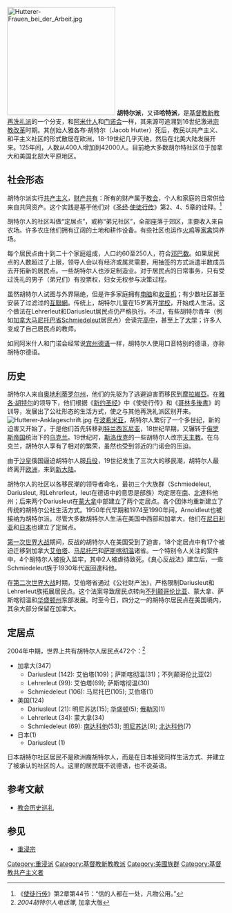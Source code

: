 [[File:Hutterer-Frauen_bei_der_Arbeit.jpg|250px]]
'''胡特尔派'''，又译'''哈特派'''，是[[基督教|基督教]][[新教|新教]][[再洗礼派|再洗礼派]]的一个分支，和[[阿米什人|阿米什人]]和[[门诺会|门诺会]]一样，其来源可追溯到16世纪激进[[宗教改革|宗教改革]]时期。其创始人雅各布·胡特尔（Jacob Hutter）死后，教民以共产主义、和平主义社区的形式散居在欧洲，18-19世纪几乎灭绝，然后在北美大陆发展开来。125年间，人数从400人增加到42000人。目前绝大多数胡尔特社区位于加拿大和美国北部大平原地区。

== 社会形态 ==
胡特尔派实行[[共产主义|共产主义]]，[[财产共有|财产共有]]：所有的财产属于[[教会|教会]]，个人和家庭的日常供给来自共同资产。这个实践是基于他们对《[[圣经|圣经]]·[[使徒行传|使徒行传]]》第2、4、5章的诠释。<ref>《[[使徒行传|使徒行传]]》第2章第44节：“信的人都在一处，凡物公用。”</ref>

胡特尔人的社区叫做“定居点”，或称“弟兄社区”，全部座落于郊区，主要收入来自农场。许多农庄他们拥有辽阔的土地和耕作设备。有些社区也运作[[火鸡|火鸡]]等[[家禽|家禽]]饲养场。

每个居民点由十到二十个家庭组成，人口约60至250人，符合[[邓巴数|邓巴数]]。如果居民点的人数超过了上限，领导人会以有经济或属灵需要，用抽签的方式派遣半数成员去开拓新的居民点。一些胡特尔人也涉足制造业。对于居民点的日常事务，只有受过洗礼的男子（弟兄们）有投票权，妇女无权参与决策过程。

虽然胡特尔人试图与外界隔绝，但是许多家庭拥有[[电脑|电脑]]和[[收音机|收音机]]；有少数社区甚至安装了过滤过的[[互聯網|互聯網]]。传统上，胡特尔儿童在15岁离开[[学校|学校]]，开始成人生活。这个做法在Lehrerleut和Dariusleut居民点仍严格执行。不过，有些胡特尔青年（例如[[加拿大|加拿大]][[马尼托巴省|马尼托巴省]]Schmiedeleut居民点）会读完[[高中|高中]]，甚至上了[[大学|大学]]；许多人变成了自己居民点的教师。

如同阿米什人和门诺会经常说[[宾州德语|宾州德语]]一样，胡特尔人使用口音特别的德语，亦称胡特尔德语。

== 历史 ==
胡特尔人来自[[奥地利|奥地利]][[蒂罗尔州|蒂罗尔州]]，他们的先驱为了逃避迫害而移民到[[摩拉維亞|摩拉維亞]]。在[[雅各·胡特尔|雅各·胡特尔]]的领导下，他们根据《[[新约圣经|新约圣经]]》中《使徒行传》和《[[哥林多後書|哥林多後書]]》的训导，发展出了公社形态的生活方式，使之与其他再洗礼派区别开来。
[[File:Hutterer-Anklageschrift.jpg|thumb]]
在[[波希米亚|波希米亚]]，胡特尔人繁衍了一个多世纪，新的迫害又开始了，于是他们首先转移到[[特兰西瓦尼亚|特兰西瓦尼亚]]，18世纪早期，又辗转于[[俄罗斯帝国|俄罗斯帝国]]统治下的[[乌克兰|乌克兰]]。19世纪时，[[斯洛伐克|斯洛伐克]]的一些胡特尔人改宗[[天主教|天主教]]。在乌克兰，胡特尔人享有了相对的繁荣，虽然也受到邻近的门诺会的压迫。

由于[[沙皇|沙皇]]俄国逼迫胡特尔人服[[兵役|兵役]]，19世纪发生了三次大的移民潮，胡特尔人最终离开[[欧洲|欧洲]]，来到[[新大陆|新大陆]]。

胡特尔人的社区以各移民潮的领导者命名，最初三个大族群（Schmiedeleut, Dariusleut, 和Lehrerleut，leut在德语中的意思是部族）均定居在[[南達科他州|南]]、[[北達科他州|北]]達科他州；后来两个Dariusleut在[[蒙大拿|蒙大拿]]中部建立了两个定居点。各个团体均重新建立了传统的胡特尔公社生活方式。1950年代早期和1974至1990年间，Arnoldleut也被接纳为胡特尔派。尽管大多数胡特尔人生活在美国中西部和加拿大，他们在[[尼日利亚|尼日利亚]]和[[日本|日本]]也建立了定居点。

[[第一次世界大战|第一次世界大战]]期间，反战的胡特尔人在美国受到了迫害，18个定居点中有17个被迫迁移到加拿大[[艾伯塔|艾伯塔]]、[[马尼托巴|马尼托巴]]和[[萨斯喀彻温|萨斯喀彻温]]诸省。一个特别令人关注的案件中，4个胡特尔人被投入监牢，其中2人被虐待致死。《良心反战法》建立后，一些Schmiedeleut族于1930年代返回達科他。

在[[第二次世界大战|第二次世界大战]]时期，艾伯塔省通过《公社财产法》，严格限制Dariusleut和Lehrerleut族拓展居民点。这个法案导致居民点转向[[不列颠哥伦比亚|不列颠哥伦比亚]]、蒙大拿、萨斯喀彻温和[[华盛顿州|华盛顿州]]东部发展。时至今日，四分之一的胡特尔居民点在美国境内，其余大部分保留在加拿大。

== 定居点 ==
2004年中期，世界上共有胡特尔人居民点472个：<ref>''2004胡特尔人电话簿'', 加拿大版</ref>
* 加拿大(347)
** Dariusleut (142): 艾伯塔(109)；萨斯喀彻温(31)；不列颠哥伦比亚(2)
** Lehrerleut (99): 艾伯塔(69); 萨斯喀彻温(30)
** Schmiedeleut (106): 马尼托巴(105); 艾伯塔(1)
* 美国(124)
** Dariusleut (21): 明尼苏达(15); [[华盛顿州|华盛顿]](5); [[俄勒冈|俄勒冈]](1)
** Lehrerleut (34): 蒙大拿(34)
** Schmiedeleut (69): [[南达科他|南达科他]](53); [[明尼苏达|明尼苏达]](9); [[北达科他|北达科他]](7)
* 日本(1)
** Dariusleut (1)

日本胡特尔社区居民不是欧洲裔胡特尔人，而是在日本接受同样生活方式、并建立了被承认的社区的人。这里的居民既不说德语，也不说英语。

==参考文献==
{{Reflist}}
*[https://web.archive.org/web/20060503230834/http://www.cftfc.com/churchhistory/Big5/history/10.htm 教会历史巡礼]

==参见==
*[[重浸宗|重浸宗]]

{{Authority control}}
[[Category:重浸派|Category:重浸派]]
[[Category:基督教新教教派|Category:基督教新教教派]]
[[Category:美國族群|Category:美國族群]]
[[Category:基督教共产主义者|Category:基督教共产主义者]]